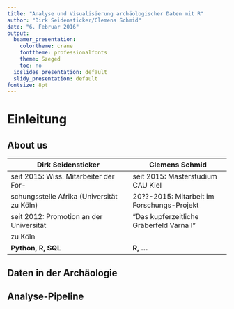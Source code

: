 ```yaml
---
title: "Analyse und Visualisierung archäologischer Daten mit R"
author: "Dirk Seidensticker/Clemens Schmid"
date: "6. Februar 2016"
output:
  beamer_presentation:
    colortheme: crane
    fonttheme: professionalfonts
    theme: Szeged
    toc: no
  ioslides_presentation: default
  slidy_presentation: default
fontsize: 8pt
---
```



# Einleitung
## About us

| Dirk Seidensticker | Clemens Schmid |
|--------------------|----------------|
| seit 2015: Wiss. Mitarbeiter der For- | seit 2015: Masterstudium CAU Kiel |
| schungsstelle Afrika (Universität zu Köln)  | 20??-2015: Mitarbeit im Forschungs-Projekt |
| seit 2012: Promotion an der Universität | "Das kupferzeitliche Gräberfeld Varna I" |
| zu Köln | |
| **Python, R, SQL**  | **R, ...** |

## Daten in der Archäologie



## Analyse-Pipeline

